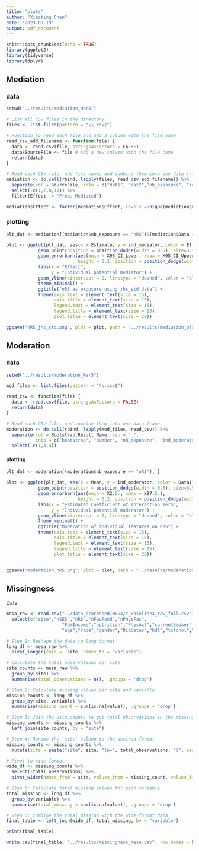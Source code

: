 ```yaml
---
title: "plots"
author: "Xiaoting Chen"
date: "2023-09-19"
output: pdf_document
---
```


```r
knitr::opts_chunk$set(echo = TRUE)
library(ggplot2)
library(tidyverse)
library(dplyr)
```


## Mediation 

### data

```r
setwd("../results/mediation_Mar5")

# List all CSV files in the directory
files <- list.files(pattern = "\\.csv$")

# Function to read each file and add a column with the file name
read_csv_add_filename <- function(file) {
  data <- read.csv(file, stringsAsFactors = FALSE)
  data$SourceFile <- file # Add a new column with the file name
  return(data)
}

# Read each CSV file, add file name, and combine them into one data frame
mediation <- do.call(rbind, lapply(files, read_csv_add_filename)) %>%
  separate(col = SourceFile, into = c("dat1", "dat2","nb_exposure", "ind_mediator","med"), sep = "_") %>%
  select(-c(1,7,8,11)) %>%
  filter(Effect != "Prop. Mediated")

mediation$Effect <- factor(mediation$Effect, levels =unique(mediation$Effect))

```


### plotting
```r
plt_dat <- mediation[(mediation$nb_exposure == "nRS")&(mediation$Data == "jhs_std"), ]

plot <- ggplot(plt_dat, aes(x = Estimate, y = ind_mediator, color = Effect)) +
            geom_point(position = position_dodge(width = 0.5), size=3.5) +  
            geom_errorbarh(aes(xmin = X95_CI_Lower, xmax = X95_CI_Upper), 
                           height = 0.2, position = position_dodge(width = 0.5), size =2) +
            labs(x = "Effect",
                 y = "Individual potential mediator") +
            geom_vline(xintercept = 0, linetype = "dashed", color = "black") +
            theme_minimal() +
            ggtitle("nRS as exposure using jhs_std data") +
            theme(axis.text = element_text(size = 15),
                  axis.title = element_text(size = 15),
                  legend.text = element_text(size = 15),
                  legend.title = element_text(size = 15),
                  plot.title = element_text(size = 20))

ggsave("nRS_jhs_std.png", plot = plot, path = "../results/mediation_plots_Mar5", width = 10, height = 8, dpi = 300)
```


## Moderation

### data

```r
setwd("../results/moderation_Mar5")

mod_files <- list.files(pattern = "\\.csv$")

read_csv <- function(file) {
  data <- read.csv(file, stringsAsFactors = FALSE)
  return(data)
}

# Read each CSV file, and combine them into one data frame
moderation <- do.call(rbind, lapply(mod_files, read_csv)) %>%
  separate(col = Bootstrap.Result.Name, sep = "_", 
           into = c("bootstrap", "number", "nb_exposure", "ind_moderator")) %>%
  select(-c(1,3,4)) 
```


#### plotting
```r
plt_dat <- moderation[(moderation$nb_exposure == "nRS"), ]

plot <- ggplot(plt_dat, aes(x = Mean, y = ind_moderator, color = Data)) +
            geom_point(position = position_dodge(width = 0.5), size=3.5) +  
            geom_errorbarh(aes(xmin = X2.5., xmax = X97.5.), 
                           height = 0.2, position = position_dodge(width = 0.5), size =2) +
            labs(x = "Estimated Coefficient of Interaction Term",
                 y = "Individual potential moderator") +
            geom_vline(xintercept = 0, linetype = "dashed", color = "black") +
            theme_minimal() +
            ggtitle("Moderation of individual features on nRS") +
            theme(axis.text = element_text(size = 15),
                  axis.title = element_text(size = 15),
                  legend.text = element_text(size = 15),
                  legend.title = element_text(size = 15),
                  plot.title = element_text(size = 20))


ggsave("moderation_nRS.png", plot = plot, path = "../results/moderation_plots_Mar5", width = 10, height = 8, dpi = 300)
```


## Missingness

Data
```r
mesa_raw <- read.csv("../data_processed/MESA/Y_BaselineX_raw_full.csv") %>%
  select(c("site","nSES","nRS","nFavFood","nPhysFac",
                     "FamIncome","nutrition","PhysAct","currentSmoker","alc",
                     "age","race","gender","Diabetes","hdl","totchol","sbp"))

```


```r

# Step 1: Reshape the data to long format
long_df <- mesa_raw %>%
  pivot_longer(cols = -site, names_to = "variable")

# Calculate the total observations per site
site_counts <- mesa_raw %>%
  group_by(site) %>%
  summarise(total_observations = n(), .groups = 'drop')

# Step 2: Calculate missing values per site and variable
missing_counts <- long_df %>%
  group_by(site, variable) %>%
  summarise(missing_count = sum(is.na(value)), .groups = 'drop')

# Step 3: Join the site_counts to get total observations in the missing_counts dataframe
missing_counts <- missing_counts %>%
  left_join(site_counts, by = "site")

# Step 4: Rename the 'site' column to the desired format
missing_counts <- missing_counts %>%
  mutate(site = paste("site", site, "(n=", total_observations, ")", sep = "_"))

# Pivot to wide format
wide_df <- missing_counts %>%
  select(-total_observations) %>%
  pivot_wider(names_from = site, values_from = missing_count, values_fill = list(missing_count = 0))

# Step 5: Calculate total missing values for each variable
total_missing <- long_df %>%
  group_by(variable) %>%
  summarise(total_missing = sum(is.na(value)), .groups = 'drop')

# Step 6: Combine the total missing with the wide-format data
final_table <- left_join(wide_df, total_missing, by = "variable")

print(final_table)

write.csv(final_table, "../results/missingness_mesa.csv", row.names = FALSE)
```
